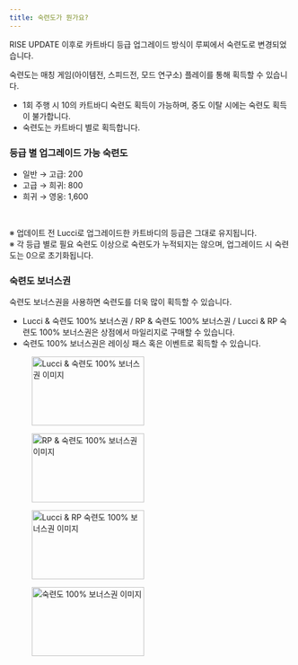 ```yaml
---
title: 숙련도가 뭔가요?
---
```


<Link href="https://kartdrift.nexon.com/kartdrift/ko/news/update/view?threadId=2499132#%ED%8A%9C%EB%8B%9D%EC%8B%9C%EC%8A%A4%ED%85%9C" target="_blank">RISE UPDATE</Link> 이후로 카트바디 등급 업그레이드 방식이 루찌에서 숙련도로 변경되었습니다.

<br/>

숙련도는 매칭 게임(아이템전, 스피드전, 모드 연구소) 플레이를 통해 획득할 수 있습니다.

- 1회 주행 시 10의 카트바디 숙련도 획득이 가능하며, 중도 이탈 시에는 숙련도 획득이 불가합니다.
- 숙련도는 카트바디 별로 획득합니다.

### 등급 별 업그레이드 가능 숙련도

- 일반 → 고급: 200
- 고급 → 희귀: 800
- 희귀 → 영웅: 1,600

<br/>

※ 업데이트 전 Lucci로 업그레이드한 카트바디의 등급은 그대로 유지됩니다.<br/>
※ 각 등급 별로 필요 숙련도 이상으로 숙련도가 누적되지는 않으며, 업그레이드 시 숙련도는 0으로 초기화됩니다.


### 숙련도 보너스권

숙련도 보너스권을 사용하면 숙련도를 더욱 많이 획득할 수 있습니다. <br/>

- Lucci & 숙련도 100% 보너스권 / RP & 숙련도 100% 보너스권 / Lucci & RP 숙련도 100% 보너스권은 상점에서 마일리지로 구매할 수 있습니다.
- 숙련도 100% 보너스권은 레이싱 패스 혹은 이벤트로 획득할 수 있습니다.

<Division className="grid2">
    <Figure figcaption="Lucci & 숙련도 100% 보너스권">
        <Img width="200" height="123" alt="Lucci & 숙련도 100% 보너스권 이미지" src="/images/ticket/img-lucci-proficiency-100-bonus-ticket.png"/>
    </Figure>
    <Figure figcaption="RP & 숙련도 100% 보너스권">
        <Img width="200" height="123" alt="RP & 숙련도 100% 보너스권 이미지" src="/images/ticket/img-rp-proficiency-100-bonus-ticket.png"/> 
    </Figure>
    <Figure figcaption="Lucci & RP 숙련도 100% 보너스권">
         <Img width="200" height="123" alt="Lucci & RP 숙련도 100% 보너스권 이미지" src="/images/ticket/img-rp-lucci-proficiency-100-bonus-ticket.png"/>
    </Figure>
    <Figure figcaption="숙련도 100% 보너스권">
        <Img width="200" height="123" alt="숙련도 100% 보너스권 이미지" src="/images/ticket/img-proficiency-100-bonus-ticket.png"/>
    </Figure>
</Division>